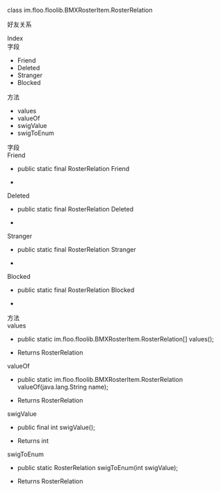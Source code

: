 <link rel="stylesheet" type="text/css" href="https://docs.qnsdk.com/styles/doc-v4-api.css" />
<div class="rtc-doc rtc-doc-page" id="rtc-doc">
<section class="rtc-doc-panel rtc-doc-describe rtc-doc-note">
                <p>class im.floo.floolib.BMXRosterItem.RosterRelation</p>
                <p>好友关系</p>
</section>
            <div class="rtc-doc-page-wrap">Index</div>
<section class="rtc-doc-panel">
        <div class="rtc-doc-page-title">字段</div>
        <ul class="rtc-doc-catalogue">
                <li><a onClick='document.location.replace(`${document.location.protocol}//${document.location.host}${document.location.pathname}${document.location.search}#Friend`)'>Friend</a></li>
                <li><a onClick='document.location.replace(`${document.location.protocol}//${document.location.host}${document.location.pathname}${document.location.search}#Deleted`)'>Deleted</a></li>
                <li><a onClick='document.location.replace(`${document.location.protocol}//${document.location.host}${document.location.pathname}${document.location.search}#Stranger`)'>Stranger</a></li>
                <li><a onClick='document.location.replace(`${document.location.protocol}//${document.location.host}${document.location.pathname}${document.location.search}#Blocked`)'>Blocked</a></li>
        </ul>
        <div class="rtc-doc-page-title">方法</div>
        <ul class="rtc-doc-catalogue">
                <li><a onClick='document.location.replace(`${document.location.protocol}//${document.location.host}${document.location.pathname}${document.location.search}#values`)'>values</a></li>
                <li><a onClick='document.location.replace(`${document.location.protocol}//${document.location.host}${document.location.pathname}${document.location.search}#valueOf`)'>valueOf</a></li>
                <li><a onClick='document.location.replace(`${document.location.protocol}//${document.location.host}${document.location.pathname}${document.location.search}#swigValue`)'>swigValue</a></li>
                <li><a onClick='document.location.replace(`${document.location.protocol}//${document.location.host}${document.location.pathname}${document.location.search}#swigToEnum`)'>swigToEnum</a></li>
        </ul>
</section>
<div class="rtc-doc-page-wrap">字段</div>
<section class="rtc-doc-panel">
<div class="rtc-doc-page-title rtc-doc-antor" id="Friend">Friend</div>
<ul class="rtc-doc-page-container">
        <li class="rtc-doc-sign-signature">public static final RosterRelation Friend</li>
    </li>
<li class="rtc-doc-page-description">
    <div class="rtc-doc-desc-wrap">
        <p></p>
    </div>
</li>
</ul>
</section>
<section class="rtc-doc-panel">
<div class="rtc-doc-page-title rtc-doc-antor" id="Deleted">Deleted</div>
<ul class="rtc-doc-page-container">
        <li class="rtc-doc-sign-signature">public static final RosterRelation Deleted</li>
    </li>
<li class="rtc-doc-page-description">
    <div class="rtc-doc-desc-wrap">
        <p></p>
    </div>
</li>
</ul>
</section>
<section class="rtc-doc-panel">
<div class="rtc-doc-page-title rtc-doc-antor" id="Stranger">Stranger</div>
<ul class="rtc-doc-page-container">
        <li class="rtc-doc-sign-signature">public static final RosterRelation Stranger</li>
    </li>
<li class="rtc-doc-page-description">
    <div class="rtc-doc-desc-wrap">
        <p></p>
    </div>
</li>
</ul>
</section>
<section class="rtc-doc-panel">
<div class="rtc-doc-page-title rtc-doc-antor" id="Blocked">Blocked</div>
<ul class="rtc-doc-page-container">
        <li class="rtc-doc-sign-signature">public static final RosterRelation Blocked</li>
    </li>
<li class="rtc-doc-page-description">
    <div class="rtc-doc-desc-wrap">
        <p></p>
    </div>
</li>
</ul>
</section>
<div class="rtc-doc-page-wrap">方法</div>
<section class="rtc-doc-panel">
<div class="rtc-doc-page-title rtc-doc-antor" id="values">values</div>
<ul class="rtc-doc-page-container">
        <li class="rtc-doc-sign-signature">
public static im.floo.floolib.BMXRosterItem.RosterRelation[] values();</li>
    </li>
<li class="rtc-doc-page-description">
    <div class="rtc-doc-desc-wrap">
        <p></p>
    </div>
    <div class="rtc-doc-returns-title">Returns <span>RosterRelation</span></div>
</li>
</ul>
</section>
<section class="rtc-doc-panel">
<div class="rtc-doc-page-title rtc-doc-antor" id="valueOf">valueOf</div>
<ul class="rtc-doc-page-container">
        <li class="rtc-doc-sign-signature">
public static im.floo.floolib.BMXRosterItem.RosterRelation valueOf(java.lang.String name);</li>
    </li>
<li class="rtc-doc-page-description">
    <div class="rtc-doc-desc-wrap">
        <p></p>
    </div>
    <div class="rtc-doc-returns-title">Returns <span>RosterRelation</span></div>
</li>
</ul>
</section>
<section class="rtc-doc-panel">
<div class="rtc-doc-page-title rtc-doc-antor" id="swigValue">swigValue</div>
<ul class="rtc-doc-page-container">
        <li class="rtc-doc-sign-signature">
public final int swigValue();</li>
    </li>
<li class="rtc-doc-page-description">
    <div class="rtc-doc-desc-wrap">
        <p></p>
    </div>
    <div class="rtc-doc-returns-title">Returns <span>int</span></div>
</li>
</ul>
</section>
<section class="rtc-doc-panel">
<div class="rtc-doc-page-title rtc-doc-antor" id="swigToEnum">swigToEnum</div>
<ul class="rtc-doc-page-container">
        <li class="rtc-doc-sign-signature">
public static RosterRelation swigToEnum(int swigValue);</li>
    </li>
<li class="rtc-doc-page-description">
    <div class="rtc-doc-desc-wrap">
        <p></p>
    </div>
    <div class="rtc-doc-returns-title">Returns <span>RosterRelation</span></div>
</li>
</ul>
</section>
</div>



